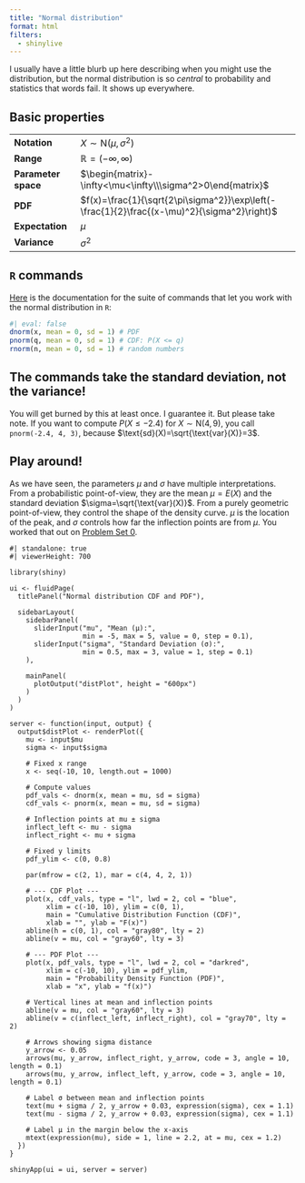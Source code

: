 ```yaml
---
title: "Normal distribution"
format: html
filters:
  - shinylive
---
```


I usually have a little blurb up here describing when you might use the distribution, but the normal distribution is so *central* to probability and statistics that words fail. It shows up everywhere.

## Basic properties

|  |        |
|------|--------------------|
| **Notation** | $X\sim\text{N}(\mu,\,\sigma^2)$  |
| **Range** | $\mathbb{R}=(-\infty,\,\infty)$ |
| **Parameter space** | $\begin{matrix}-\infty<\mu<\infty\\\sigma^2>0\end{matrix}$ |
| **PDF** | $f(x)=\frac{1}{\sqrt{2\pi\sigma^2}}\exp\left(-\frac{1}{2}\frac{(x-\mu)^2}{\sigma^2}\right)$ |
| **Expectation** | $\mu$ |
| **Variance** | $\sigma^2$ |

## `R` commands

[Here](https://stat.ethz.ch/R-manual/R-devel/library/stats/html/Normal.html) is the documentation for the suite of commands that let you work with the normal distribution in `R`:

```r
#| eval: false
dnorm(x, mean = 0, sd = 1) # PDF
pnorm(q, mean = 0, sd = 1) # CDF: P(X <= q)
rnorm(n, mean = 0, sd = 1) # random numbers
```

::: callout-important
## The commands take the standard deviation, not the variance!
You will get burned by this at least once. I guarantee it. But please take note. If you want to compute $P(X\leq -2.4)$ for $X\sim\text{N}(4, 9)$, you call `pnorm(-2.4, 4, 3)`, because $\text{sd}(X)=\sqrt{\text{var}(X)}=3$. 

:::

## Play around!

As we have seen, the parameters $\mu$ and $\sigma$ have multiple interpretations. From a probabilistic point-of-view, they are the mean $\mu=E(X)$ and the standard deviation $\sigma=\sqrt{\text{var}(X)}$. From a purely geometric point-of-view, they control the shape of the density curve. $\mu$ is the location of the peak, and $\sigma$ controls how far the inflection points are from $\mu$. You worked that out on [Problem Set 0](https://sta240-f25.github.io/problems/pset-0.html#problem-4).


```shinylive-r
#| standalone: true
#| viewerHeight: 700

library(shiny)

ui <- fluidPage(
  titlePanel("Normal distribution CDF and PDF"),
  
  sidebarLayout(
    sidebarPanel(
      sliderInput("mu", "Mean (μ):", 
                  min = -5, max = 5, value = 0, step = 0.1),
      sliderInput("sigma", "Standard Deviation (σ):", 
                  min = 0.5, max = 3, value = 1, step = 0.1)
    ),
    
    mainPanel(
      plotOutput("distPlot", height = "600px")
    )
  )
)

server <- function(input, output) {
  output$distPlot <- renderPlot({
    mu <- input$mu
    sigma <- input$sigma
    
    # Fixed x range
    x <- seq(-10, 10, length.out = 1000)
    
    # Compute values
    pdf_vals <- dnorm(x, mean = mu, sd = sigma)
    cdf_vals <- pnorm(x, mean = mu, sd = sigma)
    
    # Inflection points at mu ± sigma
    inflect_left <- mu - sigma
    inflect_right <- mu + sigma
    
    # Fixed y limits
    pdf_ylim <- c(0, 0.8)
    
    par(mfrow = c(2, 1), mar = c(4, 4, 2, 1))
    
    # --- CDF Plot ---
    plot(x, cdf_vals, type = "l", lwd = 2, col = "blue",
         xlim = c(-10, 10), ylim = c(0, 1),
         main = "Cumulative Distribution Function (CDF)",
         xlab = "", ylab = "F(x)")
    abline(h = c(0, 1), col = "gray80", lty = 2)
    abline(v = mu, col = "gray60", lty = 3)
    
    # --- PDF Plot ---
    plot(x, pdf_vals, type = "l", lwd = 2, col = "darkred",
         xlim = c(-10, 10), ylim = pdf_ylim,
         main = "Probability Density Function (PDF)",
         xlab = "x", ylab = "f(x)")
    
    # Vertical lines at mean and inflection points
    abline(v = mu, col = "gray60", lty = 3)
    abline(v = c(inflect_left, inflect_right), col = "gray70", lty = 2)
    
    # Arrows showing sigma distance
    y_arrow <- 0.05
    arrows(mu, y_arrow, inflect_right, y_arrow, code = 3, angle = 10, length = 0.1)
    arrows(mu, y_arrow, inflect_left, y_arrow, code = 3, angle = 10, length = 0.1)
    
    # Label σ between mean and inflection points
    text(mu + sigma / 2, y_arrow + 0.03, expression(sigma), cex = 1.1)
    text(mu - sigma / 2, y_arrow + 0.03, expression(sigma), cex = 1.1)
    
    # Label μ in the margin below the x-axis
    mtext(expression(mu), side = 1, line = 2.2, at = mu, cex = 1.2)
  })
}

shinyApp(ui = ui, server = server)

```

